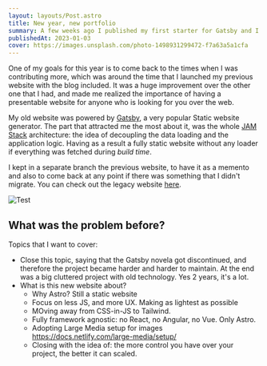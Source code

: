 ```yaml
---
layout: layouts/Post.astro
title: New year, new portfolio
summary: A few weeks ago I published my first starter for Gatsby and I want to share some tips I learn along the whole experience.
publishedAt: 2023-01-03
cover: https://images.unsplash.com/photo-1498931299472-f7a63a5a1cfa
---
```


One of my goals for this year is to come back to the times when I was contributing more, which was around the time that I launched my previous website with the blog included. It was a huge improvement over the other one that I had, and made me realized the importance of having a presentable website for anyone who is looking for you over the web.

My old website was powered by [Gatsby](https://www.gatsbyjs.com/), a very popular Static website generator. The part that attracted me the most about it, was the whole [JAM Stack](https://jamstack.org/) architecture: the idea of decoupling the data loading and the application logic. Having as a result a fully static website without any loader if everything was fetched during _build time_.

I kept in a separate branch the previous website, to have it as a memento and also to come back at any point if there was something that I didn't migrate. You can check out the legacy website [here]().

![Test](https://images.unsplash.com/photo-1498931299472-f7a63a5a1cfa)

## What was the problem before?

Topics that I want to cover:

- Close this topic, saying that the Gatsby novela got discontinued, and therefore the project became harder and harder to maintain. At the end was a big cluttered project with old technology. Yes 2 years, it's a lot.
- What is this new website about?
  - Why Astro? Still a static website
  - Focus on less JS, and more UX. Making as lightest as possible
  - MOving away from CSS-in-JS to Tailwind.
  - Fully framework agnostic: no React, no Angular, no Vue. Only Astro.
  - Adopting Large Media setup for images https://docs.netlify.com/large-media/setup/
  - Closing with the idea of: the more control you have over your project, the better it can scaled.
